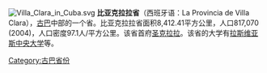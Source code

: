 {{expert|time=2020-02-23T18:14:13+00:00}}
{{unreferenced|time=2012-3-17}} 
[[File:Villa_Clara_in_Cuba.svg|right]]
'''比亚克拉拉省'''（西班牙语：La Provincia de Villa Clara），[[古巴|古巴]]中部的一个省。比亚克拉拉省面积8,412.41平方公里，人口817,070 (2004)，人口密度97.1人/平方公里。该省首府[[圣克拉拉_(古巴)|圣克拉拉]]。该省的大学有[[拉斯维亚斯中央大学|拉斯维亚斯中央大学]]等。

{{provinces of Cuba}}

[[Category:古巴省份|Category:古巴省份]]